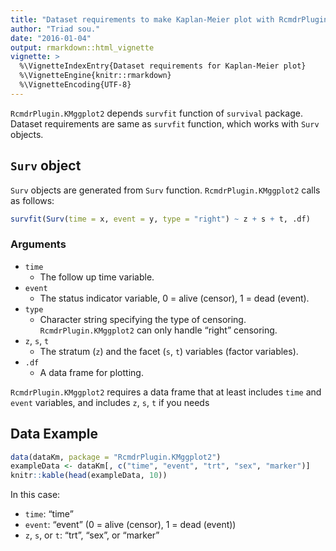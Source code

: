 ---
title: "Dataset requirements to make Kaplan-Meier plot with RcmdrPlugin.KMggplot2"
author: "Triad sou."
date: "2016-01-04"
output: rmarkdown::html_vignette
vignette: >
  %\VignetteIndexEntry{Dataset requirements for Kaplan-Meier plot}
  %\VignetteEngine{knitr::rmarkdown}
  %\VignetteEncoding{UTF-8}
---

`RcmdrPlugin.KMggplot2` depends `survfit` function of `survival` package.
Dataset requirements are same as `survfit` function, which works with `Surv` objects.


## `Surv` object

`Surv` objects are generated from `Surv` function.
`RcmdrPlugin.KMggplot2` calls as follows:

```r
survfit(Surv(time = x, event = y, type = "right") ~ z + s + t, .df)
```

### Arguments
* `time`
    * The follow up time variable.
* `event`
    * The status indicator variable, 0 = alive (censor), 1 = dead (event).
* `type`
    * Character string specifying the type of censoring. `RcmdrPlugin.KMggplot2` can only handle "right" censoring.
* `z`, `s`, `t`
    * The stratum (`z`) and the facet (`s`, `t`) variables (factor variables).
* `.df`
    * A data frame for plotting.
    
    
`RcmdrPlugin.KMggplot2` requires a data frame that at least includes `time` and `event` variables, and includes `z`, `s`, `t` if you needs


## Data Example

```{r, echo=FALSE, results='asis'}
data(dataKm, package = "RcmdrPlugin.KMggplot2")
exampleData <- dataKm[, c("time", "event", "trt", "sex", "marker")]
knitr::kable(head(exampleData, 10))
```

In this case: 

* `time`: "time"
* `event`: "event" (0 = alive (censor), 1 = dead (event))
* `z`, `s`, or `t`: "trt", "sex", or "marker"
